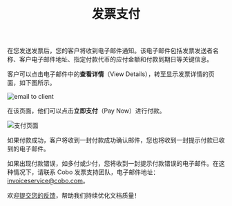 ﻿---
title: "发票支付"
sidebarTitle: "发票支付"
lang: "zh-hans"
description: "了解客户如何通过电子邮件支付发票，查看付款状态和处理付款错误的步骤。"
---
在您发送发票后，您的客户将收到电子邮件通知。该电子邮件包括发票发送者名称、客户电子邮件地址、指定付款代币的应付金额和付款到期日等关键信息。

客户可以点击电子邮件中的**查看详情**（View Details），转至显示发票详情的页面，如下图所示。

<img src="/en/images/portal-apps/invoicing/pay_an_invoice.png" className="screenshot_full_screen" alt="email to client"/>

在该页面，他们可以点击**立即支付**（Pay Now）进行付款。

<img src="/en/images/portal-apps/invoicing/pay_now.png" className="screenshot_full_screen" alt="支付页面"/>

如果付款成功，客户将收到一封付款成功确认邮件，您也将收到一封提示付款已收到的电子邮件。

如果出现付款错误，如多付或少付，您将收到一封提示付款错误的电子邮件。在这种情况下，请联系 Cobo 发票支持团队，电子邮件地址：[invoiceservice@cobo.com](mailto:invoiceservice@cobo.com)。

<Tip>欢迎[提交您的反馈](https://forms.zohopublic.com/cobo/form/DocumentFeedbackForm/formperma/QvLOhxJv1_JMsJ-1dleZ8Itb_7rzN-LtgvsDdxosoVI?referrername=manuals)，帮助我们持续优化文档质量！</Tip>